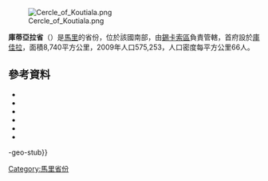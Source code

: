 [[Image:Cercle_of_Koutiala.png|right]]

'''庫蒂亞拉省'''（{{lang-fr|Cercle de Koutiala}}）是[[馬里|馬里]]的省份，位於該國南部，由[[錫卡索區|錫卡索區]]負責管轄，首府設於[[庫佳拉|庫佳拉]]，面積8,740平方公里，2009年人口575,253，人口密度每平方公里66人。

==參考資料==
*{{citation | title=Synthèsis des Plans de Securité Alimentaire des Communes du Cercle Koutiala 2007-2011 | publisher=Commissariat à la Sécurité Alimentaire, République du Mali, USAID-Mali | year=2007 | url=http://www.aec.msu.edu/fs2/mali_fd_strtgy/plans/sikasso/koutiala/psa_cercle_koutiala.pdf | language=fr | deadurl=yes | archiveurl=https://web.archive.org/web/20110906162921/http://www.aec.msu.edu/fs2/mali_fd_strtgy/plans/sikasso/koutiala/psa_cercle_koutiala.pdf | archivedate=2011年9月6日 | df= }}
*{{cite book|last=López-Ridaura|first=Santiago|title=Multi-scale sustainability evaluation: a framework for the derivation and quantification of indicators for natural resource management systems|url=http://books.google.com/books?id=_kJEAAAAYAAJ|accessdate=5 January 2011|year=2005|publisher=Wageningen University and Research Centre|isbn=978-90-6754-954-7}}
*{{cite book|last1=Benjaminsen|first1=Tor Arve|last2=Lund|first2=Christian|title=Politics, property and production in the West African Sahel: understanding natural resources management|url=http://books.google.com/books?id=1Wwfaba21mgC&pg=PA263|accessdate=5 January 2011|year=2001|publisher=Nordic Africa Institute|isbn=978-91-7106-476-9|page=263}}
*{{cite book|last1=Morrisson|first1=Christian|last2=Lecaillon|first2=Jacques|title=Economic Policies and Agricultural Performance|url=http://books.google.com/books?id=If6MEF2bIGkC&pg=PA161|accessdate=5 January 2011|publisher=OECD|page=161}}
*{{citation|year=1999 |title=Loi N°99-035/ du 10 Aout 1999 Portant Création des Collectivités Territoriales de Cercles et de Régions |url=http://www.matcl.gov.ml/PDF/LoiCreationCercleReg.pdf |publisher=Ministère de l'Administration Territoriales et des Collectivités Locales, République du Mali |language=fr |deadurl=yes |archiveurl=https://web.archive.org/web/20120309073942/http://www.matcl.gov.ml/PDF/LoiCreationCercleReg.pdf |archivedate=2012-03-09 }}
*{{citation |title=Communes de la Région de Sikasso |publisher=Ministère de l’administration territoriale et des collectivités locales, République du Mali |url=http://www.matcl.gov.ml/pdf/ComRegSikasso.pdf |language=fr |deadurl=yes |archiveurl=https://www.webcitation.org/6AnZ7FgpR?url=http://www.matcl.gov.ml/pdf/ComRegSikasso.pdf |archivedate=2012-09-19 }}

{{coord|12|20|N|5|35|W|dim:140000_region:ML-3_type:adm2nd_source:dewiki|display=title}}

-geo-stub}}

{{錫卡索區}}

[[Category:馬里省份|Category:馬里省份]]